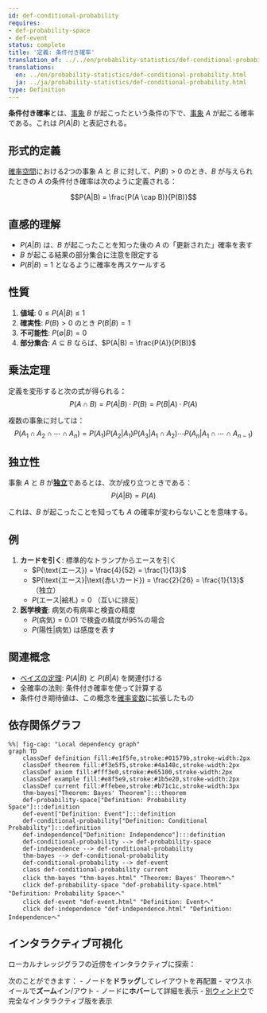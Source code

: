 ```yaml
---
id: def-conditional-probability
requires:
- def-probability-space
- def-event
status: complete
title: '定義: 条件付き確率'
translation_of: ../../en/probability-statistics/def-conditional-probability.qmd
translations:
  en: ../en/probability-statistics/def-conditional-probability.html
  ja: ../ja/probability-statistics/def-conditional-probability.html
type: Definition
---
```


**条件付き確率**とは、[事象](def-event.qmd) $B$ が起こったという条件の下で、[事象](def-event.qmd) $A$ が起こる確率である。これは $P(A|B)$ と表記される。

## 形式的定義

[確率空間](def-probability-space.qmd)における2つの事象 $A$ と $B$ に対して、$P(B) > 0$ のとき、$B$ が与えられたときの $A$ の条件付き確率は次のように定義される：

$$P(A|B) = \frac{P(A \cap B)}{P(B)}$$

## 直感的理解

- $P(A|B)$ は、$B$ が起こったことを知った後の $A$ の「更新された」確率を表す
- $B$ が起こる結果の部分集合に注意を限定する
- $P(B|B) = 1$ となるように確率を再スケールする

## 性質

1. **値域**: $0 \leq P(A|B) \leq 1$
2. **確実性**: $P(B) > 0$ のとき $P(B|B) = 1$
3. **不可能性**: $P(\emptyset|B) = 0$
4. **部分集合**: $A \subseteq B$ ならば、$P(A|B) = \frac{P(A)}{P(B)}$

## 乗法定理

定義を変形すると次の式が得られる：
$$P(A \cap B) = P(A|B) \cdot P(B) = P(B|A) \cdot P(A)$$

複数の事象に対しては：
$$P(A_1 \cap A_2 \cap \cdots \cap A_n) = P(A_1)P(A_2|A_1)P(A_3|A_1 \cap A_2)\cdots P(A_n|A_1 \cap \cdots \cap A_{n-1})$$

## 独立性

事象 $A$ と $B$ が**[独立](def-independence.qmd)**であるとは、次が成り立つときである：
$$P(A|B) = P(A)$$

これは、$B$ が起こったことを知っても $A$ の確率が変わらないことを意味する。

## 例

1. **カードを引く**: 標準的なトランプからエースを引く
   - $P(\text{エース}) = \frac{4}{52} = \frac{1}{13}$
   - $P(\text{エース}|\text{赤いカード}) = \frac{2}{26} = \frac{1}{13}$ （独立）
   - $P(\text{エース}|\text{絵札}) = 0$ （互いに排反）

2. **医学検査**: 病気の有病率と検査の精度
   - $P(\text{病気}) = 0.01$ で検査の精度が95%の場合
   - $P(\text{陽性}|\text{病気})$ は感度を表す

## 関連概念

- [ベイズの定理](thm-bayes.qmd): $P(A|B)$ と $P(B|A)$ を関連付ける
- 全確率の法則: 条件付き確率を使って計算する
- 条件付き期待値は、この概念を[確率変数](def-random-variable.qmd)に拡張したもの

## 依存関係グラフ

```mermaid
%%| fig-cap: "Local dependency graph"
graph TD
    classDef definition fill:#e1f5fe,stroke:#01579b,stroke-width:2px
    classDef theorem fill:#f3e5f5,stroke:#4a148c,stroke-width:2px
    classDef axiom fill:#fff3e0,stroke:#e65100,stroke-width:2px
    classDef example fill:#e8f5e9,stroke:#1b5e20,stroke-width:2px
    classDef current fill:#ffebee,stroke:#b71c1c,stroke-width:3px
    thm-bayes["Theorem: Bayes' Theorem"]:::theorem
    def-probability-space["Definition: Probability Space"]:::definition
    def-event["Definition: Event"]:::definition
    def-conditional-probability["Definition: Conditional Probability"]:::definition
    def-independence["Definition: Independence"]:::definition
    def-conditional-probability --> def-probability-space
    def-independence --> def-conditional-probability
    thm-bayes --> def-conditional-probability
    def-conditional-probability --> def-event
    class def-conditional-probability current
    click thm-bayes "thm-bayes.html" "Theorem: Bayes' Theoremへ"
    click def-probability-space "def-probability-space.html" "Definition: Probability Spaceへ"
    click def-event "def-event.html" "Definition: Eventへ"
    click def-independence "def-independence.html" "Definition: Independenceへ"
```

## インタラクティブ可視化

ローカルナレッジグラフの近傍をインタラクティブに探索：

::: {.graph-viz data-id="def-conditional-probability" data-width="700" data-height="500"}
:::

次のことができます：
- ノードを**ドラッグ**してレイアウトを再配置
- マウスホイールで**ズーム**イン/アウト
- ノードに**ホバー**して詳細を表示
- [別ウィンドウ](../../output/interactive/def-conditional-probability.html){target="_blank"}で完全なインタラクティブ版を表示
